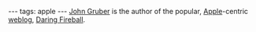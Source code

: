 ---
tags: apple
---
[[John Gruber]] is the author of the popular, [[Apple]]-centric [[weblog]], [[Daring Fireball]].
